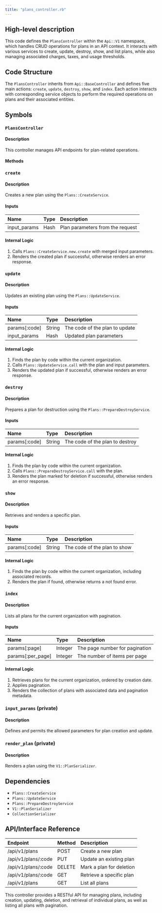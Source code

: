 ```yaml
---
title: "plans_controller.rb"
---
```


## High-level description
This code defines the `PlansController` within the `Api::V1` namespace, which handles CRUD operations for plans in an API context. It interacts with various services to create, update, destroy, show, and list plans, while also managing associated charges, taxes, and usage thresholds.

## Code Structure
The `PlansController` inherits from `Api::BaseController` and defines five main actions: `create`, `update`, `destroy`, `show`, and `index`. Each action interacts with corresponding service objects to perform the required operations on plans and their associated entities.

## Symbols

### `PlansController`
#### Description
This controller manages API endpoints for plan-related operations.

#### Methods

### `create`
#### Description
Creates a new plan using the `Plans::CreateService`.

#### Inputs
| Name | Type | Description |
|:-----|:-----|:------------|
| input_params | Hash | Plan parameters from the request |

#### Internal Logic
1. Calls `Plans::CreateService.new.create` with merged input parameters.
2. Renders the created plan if successful, otherwise renders an error response.

### `update`
#### Description
Updates an existing plan using the `Plans::UpdateService`.

#### Inputs
| Name | Type | Description |
|:-----|:-----|:------------|
| params[:code] | String | The code of the plan to update |
| input_params | Hash | Updated plan parameters |

#### Internal Logic
1. Finds the plan by code within the current organization.
2. Calls `Plans::UpdateService.call` with the plan and input parameters.
3. Renders the updated plan if successful, otherwise renders an error response.

### `destroy`
#### Description
Prepares a plan for destruction using the `Plans::PrepareDestroyService`.

#### Inputs
| Name | Type | Description |
|:-----|:-----|:------------|
| params[:code] | String | The code of the plan to destroy |

#### Internal Logic
1. Finds the plan by code within the current organization.
2. Calls `Plans::PrepareDestroyService.call` with the plan.
3. Renders the plan marked for deletion if successful, otherwise renders an error response.

### `show`
#### Description
Retrieves and renders a specific plan.

#### Inputs
| Name | Type | Description |
|:-----|:-----|:------------|
| params[:code] | String | The code of the plan to show |

#### Internal Logic
1. Finds the plan by code within the current organization, including associated records.
2. Renders the plan if found, otherwise returns a not found error.

### `index`
#### Description
Lists all plans for the current organization with pagination.

#### Inputs
| Name | Type | Description |
|:-----|:-----|:------------|
| params[:page] | Integer | The page number for pagination |
| params[:per_page] | Integer | The number of items per page |

#### Internal Logic
1. Retrieves plans for the current organization, ordered by creation date.
2. Applies pagination.
3. Renders the collection of plans with associated data and pagination metadata.

### `input_params` (private)
#### Description
Defines and permits the allowed parameters for plan creation and update.

### `render_plan` (private)
#### Description
Renders a plan using the `V1::PlanSerializer`.

## Dependencies
- `Plans::CreateService`
- `Plans::UpdateService`
- `Plans::PrepareDestroyService`
- `V1::PlanSerializer`
- `CollectionSerializer`

## API/Interface Reference
| Endpoint | Method | Description |
|:---------|:-------|:------------|
| /api/v1/plans | POST | Create a new plan |
| /api/v1/plans/:code | PUT | Update an existing plan |
| /api/v1/plans/:code | DELETE | Mark a plan for deletion |
| /api/v1/plans/:code | GET | Retrieve a specific plan |
| /api/v1/plans | GET | List all plans |

This controller provides a RESTful API for managing plans, including creation, updating, deletion, and retrieval of individual plans, as well as listing all plans with pagination.